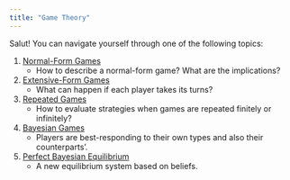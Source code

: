 ```yaml
---
title: "Game Theory"
---
```


Salut! You can navigate yourself through one of the following topics:

1. [Normal-Form Games](g1.qmd)
   - How to describe a normal-form game? What are the implications?

2. [Extensive-Form Games](g2.qmd)
   - What can happen if each player takes its turns?

3. [Repeated Games](g3.qmd)
   - How to evaluate strategies when games are repeated finitely or infinitely?

4. [Bayesian Games](g4.qmd)
   - Players are best-responding to their own types and also their counterparts'.

5. [Perfect Bayesian Equilibrium](g5.qmd)
   - A new equilibrium system based on beliefs.
